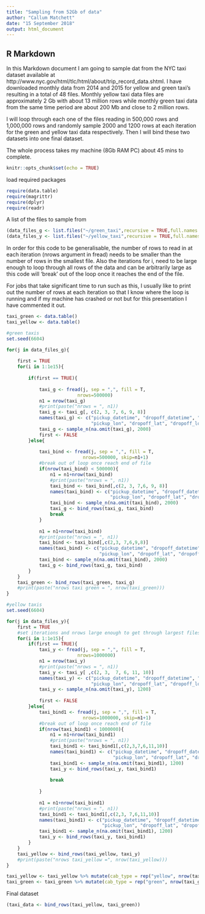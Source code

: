```yaml
---
title: "Sampling from 52Gb of data"
author: "Callum Matchett"
date: "15 September 2018"
output: html_document
---
```

## R Markdown

In this Markdown document I am going to sample dat from the NYC taxi dataset available at http://www.nyc.gov/html/tlc/html/about/trip_record_data.shtml. I have downloaded monthly data from 2014 and 2015 for yellow and green taxi's resulting in a total of 48 files. Monthly yellow taxi data files are approximately 2 Gb with about 13 million rows while monthly green taxi data from the same time period are about 200 Mb and close to 2 million rows. 

I will loop through each one of the files reading in 500,000 rows and 1,000,000 rows and randomly sample 2000 and 1200 rows at each iteration for the green and yellow taxi data respectively. Then I will bind these two datasets into one final dataset.

The whole process takes my machine (8Gb RAM PC) about 45 mins to complete.


```r
knitr::opts_chunk$set(echo = TRUE)
```



load required packages

```r
require(data.table)
require(magrittr)
require(dplyr)
require(readr)
```

A list of the files to sample from

```r
(data_files_g <- list.files("~/green_taxi",recursive = TRUE,full.names = TRUE))
(data_files_y <- list.files("~/yellow_taxi",recursive = TRUE,full.names = TRUE))
```

In order for this code to be generalisable, the number of rows to read in at each iteration (nrows argument in fread) needs
to be smaller than the number of rows in the smallest file. Also the iterations for i, need to be large enough to loop through all rows of the data and can be arbitrarily large as this code will 'break' out of the loop once it reaches the end of the file.

For jobs that take significant time to run such as this, I usually like to print out the number of rows at each iteration so that I know where the loop is running and if my machine has crashed or not but for this presentation I have commented it out. 

```r
taxi_green <- data.table()
taxi_yellow <- data.table()

#green taxis
set.seed(6604)

for(j in data_files_g){
    
    first = TRUE
    for(i in 1:1e15){
        
        if(first == TRUE){
            
            taxi_g <- fread(j, sep = ",", fill = T,
                          nrows=500000)
            n1 = nrow(taxi_g)
            #print(paste("nrows = ", n1))
            taxi_g <- taxi_g[, c(2, 3, 7, 6, 9, 8)]
            names(taxi_g) <- c("pickup_datetime", "dropoff_datetime", "pickup_lat",
                               "pickup_lon", "dropoff_lat", "dropoff_lon")
            taxi_g <- sample_n(na.omit(taxi_g), 2000)
            first <- FALSE
        }else{
        
            taxi_bind <- fread(j, sep = ",", fill = T,
                            nrows=500000, skip=n1+1)    
            #break out of loop once reach end of file
            if(nrow(taxi_bind) < 500000){
                n1 = n1+nrow(taxi_bind)
                #print(paste("nrows = ", n1))
                taxi_bind <- taxi_bind[,c(2, 3, 7,6, 9, 8)]
                names(taxi_bind) <- c("pickup_datetime", "dropoff_datetime", "pickup_lat", 
                                      "pickup_lon", "dropoff_lat", "dropoff_lon")
                taxi_bind <- sample_n(na.omit(taxi_bind), 2000)
                taxi_g <- bind_rows(taxi_g, taxi_bind)
                break
            }
        
            n1 = n1+nrow(taxi_bind)
            #print(paste("nrows = ", n1))
            taxi_bind <- taxi_bind[,c(2,3, 7,6,9,8)]
            names(taxi_bind) <- c("pickup_datetime", "dropoff_datetime", "pickup_lat", 
                                  "pickup_lon", "dropoff_lat", "dropoff_lon")
            taxi_bind <- sample_n(na.omit(taxi_bind), 2000)
            taxi_g <- bind_rows(taxi_g, taxi_bind)
        }
    }
    taxi_green <- bind_rows(taxi_green, taxi_g)
    #print(paste("nrows taxi green = ", nrow(taxi_green)))
}

#yellow taxis
set.seed(6604)

for(j in data_files_y){
    first = TRUE
    #set iterations and nrows large enough to get through largest files, however nrows must be smaller than nrows of smallest file
    for(i in 1:1e15){
        if(first == TRUE){
            taxi_y <- fread(j, sep = ",", fill = T,
                          nrows=1000000)
            n1 = nrow(taxi_y)
            #print(paste("nrows = ", n1))
            taxi_y <- taxi_y[ ,c(2, 3,  7, 6, 11, 10)]
            names(taxi_y) <- c("pickup_datetime", "dropoff_datetime", "pickup_lat",
                               "pickup_lon", "dropoff_lat", "dropoff_lon")
            taxi_y <- sample_n(na.omit(taxi_y), 1200)
        
            first <- FALSE
        }else{
            taxi_bind1 <- fread(j, sep = ",", fill = T,
                            nrows=1000000, skip=n1+1)    
            #break out of loop once reach end of file
            if(nrow(taxi_bind1) < 1000000){
                n1 = n1+nrow(taxi_bind1)
                #print(paste("nrows = ", n1))
                taxi_bind1 <- taxi_bind1[,c(2,3,7,6,11,10)]
                names(taxi_bind1) <- c("pickup_datetime", "dropoff_datetime", "pickup_lat", 
                                       "pickup_lon", "dropoff_lat", "dropoff_lon")
                taxi_bind1 <- sample_n(na.omit(taxi_bind1), 1200)
                taxi_y <- bind_rows(taxi_y, taxi_bind1)
            
                break
            
            }
        
            n1 = n1+nrow(taxi_bind1)
            #print(paste("nrows = ", n1))
            taxi_bind1 <- taxi_bind1[,c(2,3, 7,6,11,10)]
            names(taxi_bind1) <- c("pickup_datetime", "dropoff_datetime", "pickup_lat", 
                                   "pickup_lon", "dropoff_lat", "dropoff_lon")
            taxi_bind1 <- sample_n(na.omit(taxi_bind1), 1200)
            taxi_y <- bind_rows(taxi_y, taxi_bind1)
        }
    }
    taxi_yellow <- bind_rows(taxi_yellow, taxi_y)
    #print(paste("nrows taxi_yellow =", nrow(taxi_yellow)))
}

taxi_yellow <- taxi_yellow %>% mutate(cab_type = rep("yellow", nrow(taxi_yellow)))
taxi_green <- taxi_green %>% mutate(cab_type = rep("green", nrow(taxi_green)))


```

Final dataset

```r
(taxi_data <- bind_rows(taxi_yellow, taxi_green))

```
